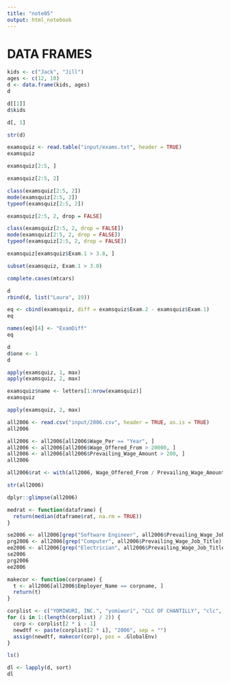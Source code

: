 ```yaml
---
title: "note05"
output: html_notebook
---
```


# DATA FRAMES

```r
kids <- c("Jack", "Jill")
ages <- c(12, 10)
d <- data.frame(kids, ages)
d
```

```r
d[[1]]
d$kids
```

```r
d[, 1]
```

```r
str(d)
```

```r
examsquiz <- read.table("input/exams.txt", header = TRUE)
examsquiz
```

```r
examsquiz[2:5, ]
```

```r
examsquiz[2:5, 2]
```

```r
class(examsquiz[2:5, 2])
mode(examsquiz[2:5, 2])
typeof(examsquiz[2:5, 2])
```

```r
examsquiz[2:5, 2, drop = FALSE]
```

```r
class(examsquiz[2:5, 2, drop = FALSE])
mode(examsquiz[2:5, 2, drop = FALSE])
typeof(examsquiz[2:5, 2, drop = FALSE])
```

```r
examsquiz[examsquiz$Exam.1 > 3.8, ]
```

```r
subset(examsquiz, Exam.1 > 3.0)
```

```r
complete.cases(mtcars)
```

```r
d
rbind(d, list("Laura", 19))
```

```r
eq <- cbind(examsquiz, diff = examsquiz$Exam.2 - examsquiz$Exam.1)
eq
```

```r
names(eq)[4] <- "ExamDiff"
eq
```

```r
d
d$one <- 1
d
```

```r
apply(examsquiz, 1, max)
apply(examsquiz, 2, max)
```

```r
examsquiz$name <- letters[1:nrow(examsquiz)]
examsquiz
```

```r
apply(examsquiz, 2, max)
```

```r
all2006 <- read.csv("input/2006.csv", header = TRUE, as.is = TRUE)
all2006
```

```r
all2006 <- all2006[all2006$Wage_Per == "Year", ]
all2006 <- all2006[all2006$Wage_Offered_From > 20000, ]
all2006 <- all2006[all2006$Prevailing_Wage_Amount > 200, ]
all2006
```

```r
all2006$rat <- with(all2006, Wage_Offered_From / Prevailing_Wage_Amount)
```

```r
str(all2006)
```

```r
dplyr::glimpse(all2006)
```

```r
medrat <- function(dataframe) {
  return(median(dtaframe$rat, na.rm = TRUE))
}
```

```r
se2006 <- all2006[grep("Software Engineer", all2006$Prevailing_Wage_Job_Title), ]
prg2006 <- all2006[grep("Computer", all2006$Prevailing_Wage_Job_Title), ]
ee2006 <- all2006[grep("Electrician", all2006$Prevailing_Wage_Job_Title), ]
se2006
prg2006
ee2006
```

```r
makecor <- function(corpname) {
  t <- all2006[all2006$Employer_Name == corpname, ]
  return(t)
}
```

```r
corplist <- c("YOMIWURI, INC.", "yomiwuri", "CLC OF CHANTILLY", "clc", " JPSC INC", "jpsc", "GOOGLE INC.", "google")
for (i in 1:(length(corplist) / 2)) {
  corp <- corplist[2 * i - 1]
  newdtf <- paste(corplist[2 * i], "2006", sep = "")
  assign(newdtf, makecor(corp), pos = .GlobalEnv)
}
```

```r
ls()
```

```r
dl <- lapply(d, sort)
dl
```
